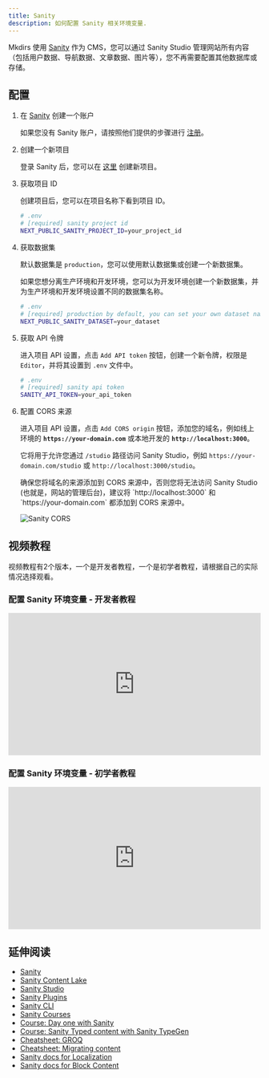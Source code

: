```yaml
---
title: Sanity
description: 如何配置 Sanity 相关环境变量.
---
```



Mkdirs 使用 [Sanity](https://www.sanity.io/) 作为 CMS，您可以通过 Sanity Studio 管理网站所有内容（包括用户数据、导航数据、文章数据、图片等），您不再需要配置其他数据库或存储。

## 配置

<Steps>

1. 在 [Sanity](https://www.sanity.io/) 创建一个账户

    如果您没有 Sanity 账户，请按照他们提供的步骤进行 [注册](https://www.sanity.io/login/sign-up)。

2. 创建一个新项目

    登录 Sanity 后，您可以在 [这里](https://www.sanity.io/manage?new-project) 创建新项目。

3. 获取项目 ID

    创建项目后，您可以在项目名称下看到项目 ID。

    ```bash
    # .env
    # [required] sanity project id
    NEXT_PUBLIC_SANITY_PROJECT_ID=your_project_id
    ```

4. 获取数据集

    默认数据集是 `production`，您可以使用默认数据集或创建一个新数据集。

    <Aside type="tip">
        如果您想分离生产环境和开发环境，您可以为开发环境创建一个新数据集，并为生产环境和开发环境设置不同的数据集名称。
    </Aside>

    ```bash
    # .env
    # [required] production by default, you can set your own dataset name
    NEXT_PUBLIC_SANITY_DATASET=your_dataset
    ```

5. 获取 API 令牌

    进入项目 API 设置，点击 `Add API token` 按钮，创建一个新令牌，权限是 `Editor`，并将其设置到 `.env` 文件中。

    ```bash
    # .env
    # [required] sanity api token
    SANITY_API_TOKEN=your_api_token
    ```

6. 配置 CORS 来源

    进入项目 API 设置，点击 `Add CORS origin` 按钮，添加您的域名，例如线上环境的 **`https://your-domain.com`** 或本地开发的 **`http://localhost:3000`**。

    它将用于允许您通过 `/studio` 路径访问 Sanity Studio，例如 `https://your-domain.com/studio` 或 `http://localhost:3000/studio`。

    <Aside type="caution">
        确保您将域名的来源添加到 CORS 来源中，否则您将无法访问 Sanity Studio (也就是，网站的管理后台)，建议将 `http://localhost:3000` 和 `https://your-domain.com` 都添加到 CORS 来源中。
    </Aside>

    ![Sanity CORS](../../../../assets/images/sanity-cors.png)

</Steps>

## 视频教程

视频教程有2个版本，一个是开发者教程，一个是初学者教程，请根据自己的实际情况选择观看。

### 配置 Sanity 环境变量 - 开发者教程

<div style="position: relative; padding-bottom: 56.25%; height: 0; overflow: hidden;">
  <iframe
    style="position: absolute; top: 0; left: 0; width: 100%; height: 100%;"
    width="1280" 
    height="720" 
    src="https://www.youtube.com/embed/HaoYpSv5R1o?list=PLVBbrIi208W-yprj2E6oXu-yxB3Ou522u" 
    title="【2/9】配置 Sanity 相关的环境变量 —— 基于Mkdirs模板部署上线导航站的全流程记录" 
    frameborder="0" 
    allow="accelerometer; autoplay; clipboard-write; encrypted-media; gyroscope; picture-in-picture; web-share" 
    referrerpolicy="strict-origin-when-cross-origin" 
    allowfullscreen
  ></iframe>
</div>

### 配置 Sanity 环境变量 - 初学者教程

<div style="position: relative; padding-bottom: 56.25%; height: 0; overflow: hidden;">
  <iframe
    style="position: absolute; top: 0; left: 0; width: 100%; height: 100%;"
    width="1280" 
    height="720" 
    src="https://www.youtube.com/embed/zfpK_lpbito?list=PLVBbrIi208W9pRjN9dVE8f9pzd6KJrTaw" 
    title="5、配置Sanity环境变量" 
    frameborder="0" 
    allow="accelerometer; autoplay; clipboard-write; encrypted-media; gyroscope; picture-in-picture; web-share" 
    referrerpolicy="strict-origin-when-cross-origin" 
    allowfullscreen
  ></iframe>
</div>

## 延伸阅读

- [Sanity](https://www.sanity.io/)
- [Sanity Content Lake](https://www.sanity.io/docs/datastore)
- [Sanity Studio](https://www.sanity.io/docs/sanity-studio)
- [Sanity Plugins](https://www.sanity.io/plugins)
- [Sanity CLI](https://www.sanity.io/docs/cli-reference)
- [Sanity Courses](https://www.sanity.io/learn)
- [Course: Day one with Sanity](https://www.sanity.io/learn/course/day-one-with-sanity-studio)
- [Course: Sanity Typed content with Sanity TypeGen](https://www.sanity.io/learn/course/typescripted-content)
- [Cheatsheet: GROQ](https://www.sanity.io/docs/query-cheat-sheet)
- [Cheatsheet: Migrating content](https://www.sanity.io/docs/content-migration-cheatsheet)
- [Sanity docs for Localization](https://www.sanity.io/docs/localization)
- [Sanity docs for Block Content](https://www.sanity.io/docs/block-content)
